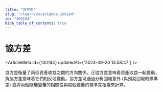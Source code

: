 ```yaml
---
title: "協方差"
slug: "/learn/covariance-100184"
id: "100184"
hide_table_of_contents: true
---
```



# 協方差

<ArticleMeta id={100184} updatedAt={'2023-09-26 13:58:47'} />
<div className='border-solid border-b border-t-0 my-4 border-[var(--ifm-color-gray-300)]' />

協方差衡量了兩個資產收益之間的方向關係。正協方差意味着資產收益一起變動，負協方差意味着它們相反地變動。協方差可通過分析回報意外 (與預期回報的標準差) 或將兩個隨機變量的相關性與每個變量的標準差相乘來計算。

